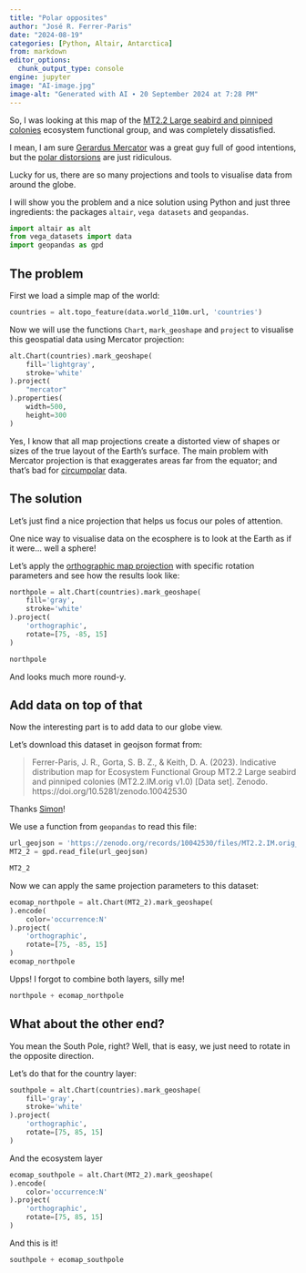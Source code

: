 ```yaml
---
title: "Polar opposites"
author: "José R. Ferrer-Paris"
date: "2024-08-19"
categories: [Python, Altair, Antarctica]
from: markdown
editor_options: 
  chunk_output_type: console
engine: jupyter
image: "AI-image.jpg"
image-alt: "Generated with AI ∙ 20 September 2024 at 7:28 PM"
---
```


So, I was looking at this map of the [MT2.2 Large seabird and pinniped colonies](https://global-ecosystems.org/explore/groups/MT2.2) ecosystem functional group, and was completely dissatisfied. 

I mean, I am sure [Gerardus Mercator](https://en.wikipedia.org/wiki/Gerardus_Mercator) was a great guy full of good intentions, but the [polar distorsions](https://en.wikipedia.org/wiki/Mercator_projection#Distortion_of_sizes) are just ridiculous.

Lucky for us, there are so many projections and tools to visualise data from around the globe. 

I will show you the problem and a nice solution using Python and just three ingredients: the packages `altair`, `vega datasets` and `geopandas`.

```python
import altair as alt
from vega_datasets import data
import geopandas as gpd
```

## The problem

First we load a simple map of the world:

```python
countries = alt.topo_feature(data.world_110m.url, 'countries')
```

Now we will use the functions `Chart`,  `mark_geoshape` and `project` to visualise this geospatial data using Mercator projection:

```python
alt.Chart(countries).mark_geoshape(
    fill='lightgray',
    stroke='white'
).project(
    "mercator"
).properties(
    width=500,
    height=300
)
```

Yes, I know that all map projections create a distorted view of shapes or sizes of the true layout of the Earth's surface. The main problem with Mercator projection is that exaggerates areas far from the equator; and that's bad for [circumpolar](https://en.wikipedia.org/wiki/Circumpolar_distribution) data. 

## The solution

Let's just find a nice projection that helps us focus our poles of attention.

One nice way to visualise data on the ecosphere is to look at the Earth as if it were... well a sphere!

Let's apply the [orthographic map projection](https://en.wikipedia.org/wiki/Orthographic_map_projection) with specific rotation parameters and see how the results look like:

```python
northpole = alt.Chart(countries).mark_geoshape(
    fill='gray',
    stroke='white'
).project(
    'orthographic',
    rotate=[75, -85, 15]
)

northpole
```

And looks much more round-y.

## Add data on top of that

Now the interesting part is to add data to our globe view.

Let's download this dataset in geojson format from:

> Ferrer-Paris, J. R., Gorta, S. B. Z., & Keith, D. A. (2023). Indicative distribution map for Ecosystem Functional Group MT2.2 Large seabird and pinniped colonies (MT2.2.IM.orig v1.0) [Data set]. Zenodo. https://doi.org/10.5281/zenodo.10042530

:::{.aside}
Thanks [Simon](https://www.unsw.edu.au/science/our-schools/bees/about-us/our-people/postgraduate-research-students/Simon-Gorta-grs-profile)!
:::

We use a function from `geopandas` to read this file:

```python
url_geojson = 'https://zenodo.org/records/10042530/files/MT2.2.IM.orig_v1.0.json?download=1'
MT2_2 = gpd.read_file(url_geojson) 

MT2_2
```

Now we can apply the same projection parameters to this dataset:

```python
ecomap_northpole = alt.Chart(MT2_2).mark_geoshape(
).encode(
    color='occurrence:N'
).project(
    'orthographic',
    rotate=[75, -85, 15]
)
ecomap_northpole
```

Upps! I forgot to combine both layers, silly me!

```python
northpole + ecomap_northpole
```

## What about the other end?

You mean the South Pole, right? Well, that is easy, we just need to rotate in the opposite direction. 

Let's do that for the country layer:

```python
southpole = alt.Chart(countries).mark_geoshape(
    fill='gray',
    stroke='white'
).project(
    'orthographic',
    rotate=[75, 85, 15]
)
```

And the ecosystem layer

```python
ecomap_southpole = alt.Chart(MT2_2).mark_geoshape(
).encode(
    color='occurrence:N'
).project(
    'orthographic',
    rotate=[75, 85, 15]
)
```

And this is it!
```python
southpole + ecomap_southpole
```